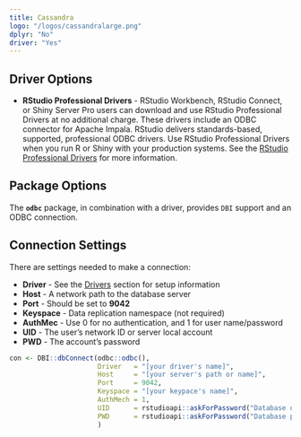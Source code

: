 ```yaml
---
title: Cassandra
logo: "/logos/cassandralarge.png"
dplyr: "No"
driver: "Yes"
---
```


## Driver Options

- **RStudio Professional Drivers** - RStudio Workbench, RStudio Connect, or Shiny Server Pro users can download and use RStudio Professional Drivers at no additional charge. These drivers include an ODBC connector for Apache Impala.  RStudio delivers standards-based, supported, professional ODBC drivers. Use RStudio Professional Drivers when you run R or Shiny with your production systems. See the [RStudio Professional Drivers](https://www.rstudio.com/products/drivers/) for more information. 

## Package Options

The **`odbc`** package, in combination with a driver, provides `DBI` support and an ODBC connection.

## Connection Settings

There are settings needed to make a connection:

  - **Driver** - See the [Drivers](/drivers) section for setup information 
  - **Host** - A network path to the database server
  - **Port** - Should be set to **9042**
  - **Keyspace** - Data replication namespace (not required)
  - **AuthMec** - Use 0 for no authentication, and 1 for user name/password
  - **UID** - The user's network ID or server local account
  - **PWD** - The account's password

```r
con <- DBI::dbConnect(odbc::odbc(),
                      Driver   = "[your driver's name]",
                      Host     = "[your server's path or name]",
                      Port     = 9042,
                      Keyspace = "[your keypace's name]",
                      AuthMech = 1,
                      UID      = rstudioapi::askForPassword("Database user"),
                      PWD      = rstudioapi::askForPassword("Database password")
                      )
```



